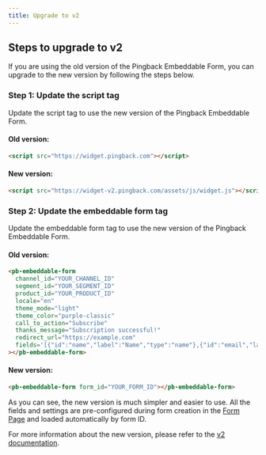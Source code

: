 ```yaml
---
title: Upgrade to v2
---
```


## Steps to upgrade to v2

If you are using the old version of the Pingback Embeddable Form, you can upgrade to the new version by following the steps below.

### Step 1: Update the script tag

Update the script tag to use the new version of the Pingback Embeddable Form.

#### Old version:

```html
<script src="https://widget.pingback.com"></script>
```

#### New version:

```html
<script src="https://widget-v2.pingback.com/assets/js/widget.js"></script>
```

### Step 2: Update the embeddable form tag

Update the embeddable form tag to use the new version of the Pingback Embeddable Form.

#### Old version:

```html
<pb-embeddable-form
  channel_id="YOUR_CHANNEL_ID"
  segment_id="YOUR_SEGMENT_ID"
  product_id="YOUR_PRODUCT_ID"
  locale="en"
  theme_mode="light"
  theme_color="purple-classic"
  call_to_action="Subscribe"
  thanks_message="Subscription successful!"
  redirect_url="https://example.com"
  fields='[{"id":"name","label":"Name","type":"name"},{"id":"email","label":"E-mail","type":"email"},{"id":"phone","label":"Phone","type":"phone"}]'
></pb-embeddable-form>
```

#### New version:

```html
<pb-embeddable-form form_id="YOUR_FORM_ID"></pb-embeddable-form>
```

As you can see, the new version is much simpler and easier to use. All the fields and settings are pre-configured during form creation in the [Form Page](https://pingback.com/publish/forms/list/new-form) and loaded automatically by form ID.

For more information about the new version, please refer to the [v2 documentation](/docs/embed/v2/introduction).
